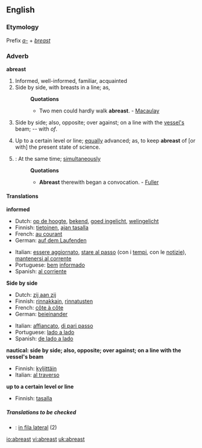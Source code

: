 ==English==

===Etymology===
Prefix ''[[a-]]'' + ''[[breast]]''
===Adverb===
'''abreast'''

#Informed, well-informed, familiar, acquainted
#Side by side, with breasts in a line; as,
#:'''Quotations'''
#:*Two men could hardly walk '''abreast'''. - [[Macaulay]]
#{{nautical}} Side by side; also, opposite; over against; on a line with the [[vessel's]] beam; -- with ''of''.
#Up to a certain level or line; [[equally]] advanced; as, to keep '''abreast''' of [or with] the present state of science.
#{{obsolete}}: At the same time; [[simultaneously]]
#:'''Quotations'''
#:*'''Abreast''' therewith began a convocation. - [[Fuller]]

====Translations====
'''informed'''
{{top}}
*Dutch: [[op de hoogte]], [[bekend]], [[goed ingelicht]], [[welingelicht]]
*Finnish: [[tietoinen]], [[ajan tasalla]]
*French: [[au courant]]
*German: [[auf dem Laufenden]]
{{mid}}
*Italian: [[essere aggiornato]], [[stare al passo]] (con i [[tempi]], con le [[notizie]]), [[mantenersi al corrente]]
*Portuguese: [[bem]] [[informado]]
*Spanish: [[al corriente]]
{{bottom}}

'''Side by side'''
{{top}}
*Dutch: [[zij aan zij]]
*Finnish: [[rinnakkain]], [[rinnatusten]]
*French: [[côte à côte]]
*German: [[beieinander]]
{{mid}}
*Italian: [[affiancato]], [[di pari passo]]
*Portuguese: [[lado a lado]]
*Spanish: [[de lado a lado]]
{{bottom}}

'''nautical: side by side; also, opposite; over against; on a line with the vessel's beam'''
{{top}}
*Finnish: [[kyljittäin]]
*Italian: [[al traverso]]
{{mid}}
{{bottom}}

'''up to a certain level or line'''
{{top}}
*Finnish: [[tasalla]]
{{mid}}
{{bottom}}

=====Translations to be checked=====
{{checktrans}}
*{{ttbc|Interlingua}}: [[in fila lateral]] (2)

[[io:abreast]]
[[vi:abreast]]
[[uk:abreast]]
